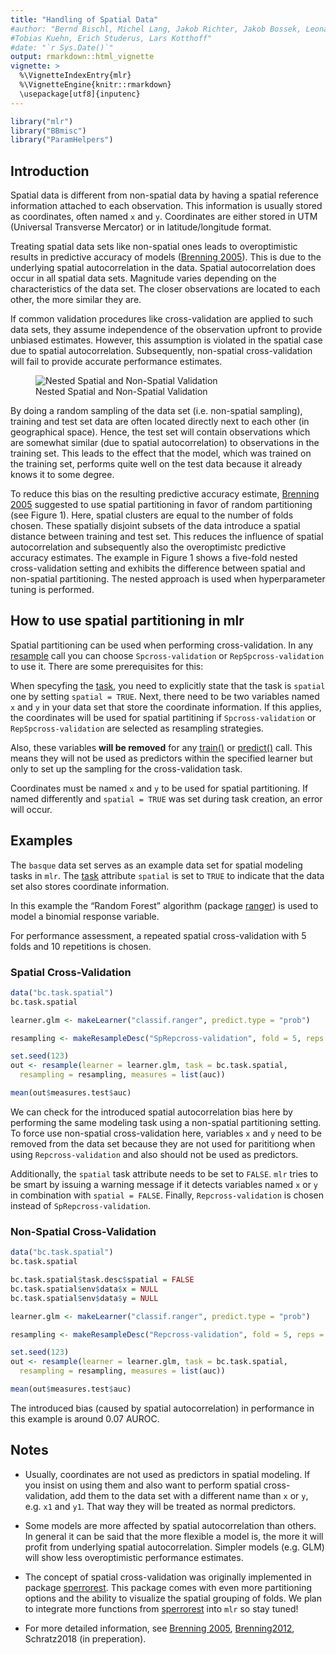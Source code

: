 ```yaml
---
title: "Handling of Spatial Data"
#author: "Bernd Bischl, Michel Lang, Jakob Richter, Jakob Bossek, Leonard Judt,
#Tobias Kuehn, Erich Studerus, Lars Kotthoff"
#date: "`r Sys.Date()`"
output: rmarkdown::html_vignette
vignette: >
  %\VignetteIndexEntry{mlr}
  %\VignetteEngine{knitr::rmarkdown}
  \usepackage[utf8]{inputenc}
---
```


```r
library("mlr")
library("BBmisc")
library("ParamHelpers")
```

## Introduction

Spatial data is different from non-spatial data by having a spatial reference information attached to each observation. 
This information is usually stored as coordinates, often named `x` and `y`. 
Coordinates are either stored in UTM (Universal Transverse Mercator) or in latitude/longitude format. 

Treating spatial data sets like non-spatial ones leads to overoptimistic results in predictive accuracy of models ([Brenning 2005](https://www.nat-hazards-earth-syst-sci.net/5/853/2005/)). 
This is due to the underlying spatial autocorrelation in the data.
Spatial autocorrelation does occur in all spatial data sets.
Magnitude varies depending on the characteristics of the data set. 
The closer observations are located to each other, the more similar they are. 

If common validation procedures like cross-validation are applied to such data sets, they assume independence of the observation upfront to provide unbiased estimates.
However, this assumption is violated in the spatial case due to spatial autocorrelation.
Subsequently, non-spatial cross-validation will fail to provide accurate performance estimates.

![Nested Spatial and Non-Spatial Validation](img/spatial_cross_validation.png "Nested Spatial and Non-Spatial Validation")

By doing a random sampling of the data set (i.e. non-spatial sampling), training and test set data are often located directly next to each other (in geographical space).
Hence, the test set will contain observations which are somewhat similar (due to spatial autocorrelation) to observations in the training set. 
This leads to the effect that the model, which was trained on the training set, performs quite well on the test data because it already knows it to some degree. 

To reduce this bias on the resulting predictive accuracy estimate, [Brenning 2005](https://www.nat-hazards-earth-syst-sci.net/5/853/2005/) suggested to use spatial partitioning in favor of random partitioning (see Figure 1). 
Here, spatial clusters are equal to the number of folds chosen. 
These spatially disjoint subsets of the data introduce a spatial distance between training and test set. 
This reduces the influence of spatial autocorrelation and subsequently also the overoptimistc predictive accuracy estimates.
The example in Figure 1 shows a five-fold nested cross-validation setting and exhibits the difference between spatial and non-spatial partitioning.
The nested approach is used when hyperparameter tuning is performed.

## How to use spatial partitioning in mlr

Spatial partitioning can be used when performing cross-validation. 
In any [resample](http://www.rdocumentation.org/packages/mlr/functions/resample.html) call you can choose `Spcross-validation` or `RepSpcross-validation` to use it. 
There are some prerequisites for this:

When specyfing the [task](task.md), you need to explicitly state that the task is `spatial` one by setting `spatial = TRUE`. 
Next, there need to be two variables named `x` and `y` in your data set that store the coordinate information. 
If this applies, the coordinates will be used for spatial partitining if `Spcross-validation` or `RepSpcross-validation` are selected as resampling strategies. 

Also, these variables **will be removed** for any [train()](&train) or [predict()](&predict) call. 
This means they will not be used as predictors within the specified learner but only to set up the sampling for the cross-validation task.

Coordinates must be named `x` and `y` to be used for spatial partitioning. 
If named differently and `spatial = TRUE` was set during task creation, an error will occur. 

## Examples

The `basque` data set serves as an example data set for spatial modeling tasks in `mlr`.
The [task](task.md) attribute `spatial` is set to `TRUE` to indicate that the data set also stores coordinate information.

In this example the "Random Forest" algorithm (package [ranger](&ranger::ranger)) is used to model a binomial response variable.

For performance assessment, a repeated spatial cross-validation with 5 folds and 10 repetitions is chosen.

### Spatial Cross-Validation

```r
data("bc.task.spatial")
bc.task.spatial

learner.glm <- makeLearner("classif.ranger", predict.type = "prob")

resampling <- makeResampleDesc("SpRepcross-validation", fold = 5, reps = 10)

set.seed(123)
out <- resample(learner = learner.glm, task = bc.task.spatial,
  resampling = resampling, measures = list(auc))

mean(out$measures.test$auc)
```

We can check for the introduced spatial autocorrelation bias here by performing the same modeling task using a non-spatial partitioning setting.
To force use non-spatial cross-validation here, variables `x` and `y` need to be removed from the data set because they are not used for parititiong when using `Repcross-validation` and also should not be used as predictors. 

Additionally, the `spatial` task attribute needs to be set to `FALSE`.
`mlr` tries to be smart by issuing a warning message if it detects variables named `x` or `y` in combination with  `spatial = FALSE`.
Finally, `Repcross-validation` is chosen instead of `SpRepcross-validation`.

### Non-Spatial Cross-Validation

```r
data("bc.task.spatial")
bc.task.spatial

bc.task.spatial$task.desc$spatial = FALSE
bc.task.spatial$env$data$x = NULL
bc.task.spatial$env$data$y = NULL

learner.glm <- makeLearner("classif.ranger", predict.type = "prob")

resampling <- makeResampleDesc("Repcross-validation", fold = 5, reps = 10)

set.seed(123)
out <- resample(learner = learner.glm, task = bc.task.spatial,
  resampling = resampling, measures = list(auc))

mean(out$measures.test$auc)
```

The introduced bias (caused by spatial autocorrelation) in performance in this example is around 0.07 AUROC. 

## Notes

* Usually, coordinates are not used as predictors in spatial modeling.
If you insist on using them and also want to perform spatial cross-validation, add them to the data set with a different name than `x` or `y`, e.g. `x1` and `y1`. 
That way they will be treated as normal predictors. 

* Some models are more affected by spatial autocorrelation than others. 
In general it can be said that the more flexible a model is, the more it will profit from underlying spatial autocorrelation.
Simpler models (e.g. GLM) will show less overoptimistic performance estimates. 

* The concept of spatial cross-validation was originally implemented in package [sperrorest](https://pat-s.github.io/sperrorest/index.html). This package comes with even more partitioning options and the ability to visualize the spatial grouping of folds. We plan to integrate more functions from [sperrorest](https://pat-s.github.io/sperrorest/index.html) into `mlr` so stay tuned!

* For more detailed information, see [Brenning 2005](https://www.nat-hazards-earth-syst-sci.net/5/853/2005/), [Brenning2012](http://ieeexplore.ieee.org/document/6352393/), Schratz2018 (in preperation).

